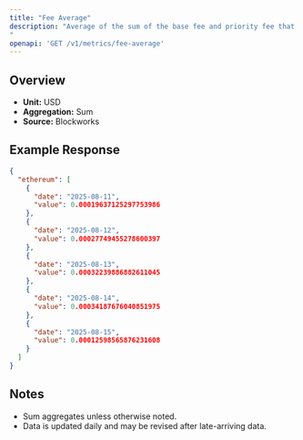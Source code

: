 ```yaml
---
title: "Fee Average"
description: "Average of the sum of the base fee and priority fee that day in native chain token
"
openapi: 'GET /v1/metrics/fee-average'
---
```


## Overview

- **Unit:** USD
- **Aggregation:** Sum
- **Source:** Blockworks

## Example Response

```json
{
  "ethereum": [
    {
      "date": "2025-08-11",
      "value": 0.00019637125297753986
    },
    {
      "date": "2025-08-12",
      "value": 0.00027749455278600397
    },
    {
      "date": "2025-08-13",
      "value": 0.00032239886882611045
    },
    {
      "date": "2025-08-14",
      "value": 0.00034187676040851975
    },
    {
      "date": "2025-08-15",
      "value": 0.00012598565876231608
    }
  ]
}
```

## Notes
- Sum aggregates unless otherwise noted.
- Data is updated daily and may be revised after late-arriving data.
